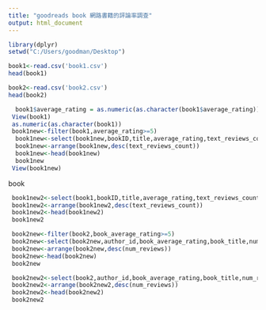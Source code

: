 ---
title: "goodreads book 網路書籍的評論率調查"
output: html_document
---



```{r}
library(dplyr)
setwd("C:/Users/goodman/Desktop")

book1<-read.csv('book1.csv')
head(book1)

book2<-read.csv('book2.csv')
head(book2)

```

```{r}
  book1$average_rating = as.numeric(as.character(book1$average_rating))
 View(book1)
 as.numeric(as.character(book1))
 book1new<-filter(book1,average_rating>=5)
  book1new<-select(book1new,bookID,title,average_rating,text_reviews_count)
  book1new<-arrange(book1new,desc(text_reviews_count))
  book1new<-head(book1new)
  book1new
 View(book1new)
```
book
```{r}
 book1new2<-select(book1,bookID,title,average_rating,text_reviews_count)
 book1new2<-arrange(book1new2,desc(text_reviews_count))
 book1new2<-head(book1new2)
 book1new2
```

 
```{r}
 book2new<-filter(book2,book_average_rating>=5)
 book2new<-select(book2new,author_id,book_average_rating,book_title,num_reviews)
 book2new<-arrange(book2new,desc(num_reviews))
 book2new<-head(book2new)
 book2new
```
 
```{r}
 book2new2<-select(book2,author_id,book_average_rating,book_title,num_reviews)
 book2new2<-arrange(book2new2,desc(num_reviews))
 book2new2<-head(book2new2)
 book2new2
```

 
 
 
 